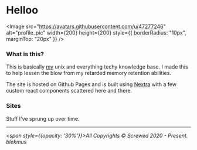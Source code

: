 
# Helloo

<Image
  src="https://avatars.githubusercontent.com/u/47277246"
  alt="profile_pic"
  width={200}
  height={200}
  style={{ borderRadius: "10px", marginTop: "20px" }}
/>

### What is this?

This is basically [my](https://github.com/blekmus) unix and everything techy knowledge base.
I made this to help lessen the blow from my retarded memory retention abilities.

The site is hosted on Github Pages and is built using [Nextra](https://github.com/shuding/nextra) with a few custom react components scattered here and there. 

### Sites

Stuff I've sprung up over time.


<Cards>
  <Card
    title="The Lonely Lands"
    href="https://thelonelylands.com"
    target="_blank"
    arrow={true}
  />
  <Card
    title="Tools"
    href="https://tools.thelonelylands.com"
    target="_blank"
    arrow={true}
  />
  <Card
    title="AniTracker"
    href="https://anime.thelonelylands.com"
    target="_blank"
    arrow={true}
  />
</Cards>

---

_<span style={{opacity: '30%'}}>All Copyrights © Screwed 2020 - Present. blekmus</span>_
